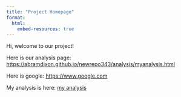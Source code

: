 ```yaml
---
title: "Project Homepage"
format: 
  html:
    embed-resources: true
---
```


Hi, welcome to our project!

Here is our analysis page: <https://abramdixon.github.io/newrepo343/analysis/myanalysis.html>

Here is google: <https://www.google.com>

My analysis is here: [my analysis](analysis/myanalysis.html)